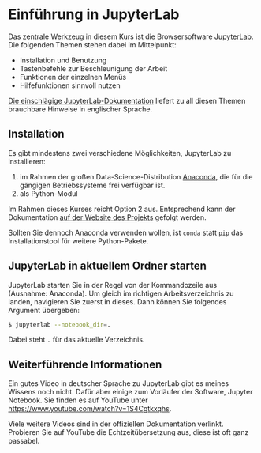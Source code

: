 # Einführung in JupyterLab 

Das zentrale Werkzeug in diesem Kurs ist die Browsersoftware [JupyterLab](https://jupyter.org/). Die folgenden Themen stehen dabei im Mittelpunkt:

- Installation und Benutzung
- Tastenbefehle zur Beschleunigung der Arbeit
- Funktionen der einzelnen Menüs
- Hilfefunktionen sinnvoll nutzen

[Die einschlägige JupyterLab-Dokumentation](https://jupyterlab.readthedocs.io/en/stable/user/interface.html) liefert zu all diesen Themen brauchbare Hinweise in englischer Sprache.

## Installation

Es gibt mindestens zwei verschiedene Möglichkeiten, JupyterLab zu installieren:

1. im Rahmen der großen Data-Science-Distribution [Anaconda](https://www.anaconda.com/), die für die gängigen Betriebssysteme frei verfügbar ist.
2. als Python-Modul

Im Rahmen dieses Kurses reicht Option 2 aus. Entsprechend kann der Dokumentation [auf der Website des Projekts](https://jupyter.org/install) gefolgt werden.

Sollten Sie dennoch Anaconda verwenden wollen, ist `conda` statt `pip` das Installationstool für weitere Python-Pakete.

## JupyterLab in aktuellem Ordner starten

JupyterLab starten Sie in der Regel von der Kommandozeile aus (Ausnahme: Anaconda). Um gleich im richtigen Arbeitsverzeichnis zu landen, navigieren Sie zuerst in dieses. Dann können Sie folgendes Argument übergeben:

```bash
$ jupyterlab --notebook_dir=.
```

Dabei steht `.` für das aktuelle Verzeichnis.

## Weiterführende Informationen

Ein gutes Video in deutscher Sprache zu JupyterLab gibt es meines Wissens noch nicht. Dafür aber einige zum Vorläufer der Software, Jupyter Notebook. Sie finden es auf YouTube unter <https://www.youtube.com/watch?v=1S4Cgtkxqhs>. 

Viele weitere Videos sind in der offiziellen Dokumentation verlinkt. Probieren Sie auf YouTube die Echtzeitübersetzung aus, diese ist oft ganz passabel.
